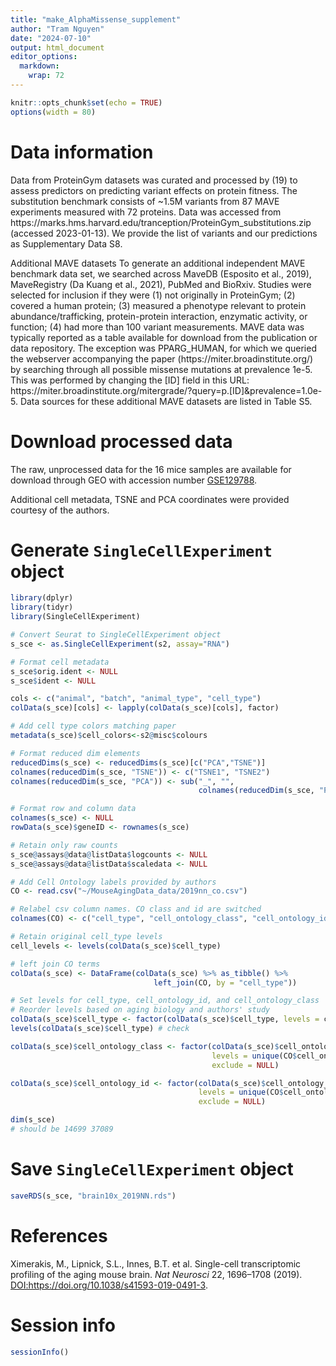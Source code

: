 ```yaml
---
title: "make_AlphaMissense_supplement"
author: "Tram Nguyen"
date: "2024-07-10"
output: html_document
editor_options: 
  markdown: 
    wrap: 72
---
```


```r
knitr::opts_chunk$set(echo = TRUE)
options(width = 80)
```

# Data information

Data from ProteinGym datasets was curated and processed by (19) to assess predictors on
predicting variant effects on protein fitness. The substitution benchmark consists of ~1.5M
variants from 87 MAVE experiments measured with 72 proteins. Data was accessed from
https://marks.hms.harvard.edu/tranception/ProteinGym_substitutions.zip (accessed 2023-01-13).
We provide the list of variants and our predictions as Supplementary Data S8.

Additional MAVE datasets
To generate an additional independent MAVE benchmark data set, we searched across MaveDB
(Esposito et al., 2019), MaveRegistry (Da Kuang et al., 2021), PubMed and BioRxiv. Studies
were selected for inclusion if they were (1) not originally in ProteinGym; (2) covered a human
protein; (3) measured a phenotype relevant to protein abundance/trafficking, protein-protein
interaction, enzymatic activity, or function; (4) had more than 100 variant measurements. MAVE
data was typically reported as a table available for download from the publication or data
repository. The exception was PPARG_HUMAN, for which we queried the webserver
accompanying the paper (https://miter.broadinstitute.org/) by searching through all possible
missense mutations at prevalence 1e-5. This was performed by changing the [ID] field in this
URL: https://miter.broadinstitute.org/mitergrade/?query=p.[ID]&prevalence=1.0e-5. Data
sources for these additional MAVE datasets are listed in Table S5.


# Download processed data

The raw, unprocessed data for the 16 mice samples are available for download 
through GEO with accession number [GSE129788](https://www.ncbi.nlm.nih.gov/geo/query/acc.cgi?acc=GSE12978).

Additional cell metadata, TSNE and PCA coordinates were provided 
courtesy of the authors.

# Generate `SingleCellExperiment` object

```r
library(dplyr)
library(tidyr)
library(SingleCellExperiment)

# Convert Seurat to SingleCellExperiment object
s_sce <- as.SingleCellExperiment(s2, assay="RNA")

# Format cell metadata
s_sce$orig.ident <- NULL
s_sce$ident <- NULL

cols <- c("animal", "batch", "animal_type", "cell_type")
colData(s_sce)[cols] <- lapply(colData(s_sce)[cols], factor)

# Add cell type colors matching paper
metadata(s_sce)$cell_colors<-s2@misc$colours

# Format reduced dim elements
reducedDims(s_sce) <- reducedDims(s_sce)[c("PCA","TSNE")]
colnames(reducedDim(s_sce, "TSNE")) <- c("TSNE1", "TSNE2")
colnames(reducedDim(s_sce, "PCA")) <- sub("_", "", 
                                          colnames(reducedDim(s_sce, "PCA")))

# Format row and column data
colnames(s_sce) <- NULL
rowData(s_sce)$geneID <- rownames(s_sce)

# Retain only raw counts
s_sce@assays@data@listData$logcounts <- NULL
s_sce@assays@data@listData$scaledata <- NULL

# Add Cell Ontology labels provided by authors
CO <- read.csv("~/MouseAgingData_data/2019nn_co.csv")

# Relabel csv column names. CO class and id are switched
colnames(CO) <- c("cell_type", "cell_ontology_class", "cell_ontology_id")

# Retain original cell_type levels
cell_levels <- levels(colData(s_sce)$cell_type)

# left join CO terms
colData(s_sce) <- DataFrame(colData(s_sce) %>% as_tibble() %>% 
                                left_join(CO, by = "cell_type"))

# Set levels for cell_type, cell_ontology_id, and cell_ontology_class
# Reorder levels based on aging biology and authors' study
colData(s_sce)$cell_type <- factor(colData(s_sce)$cell_type, levels = cell_levels)
levels(colData(s_sce)$cell_type) # check

colData(s_sce)$cell_ontology_class <- factor(colData(s_sce)$cell_ontology_class, 
                                             levels = unique(CO$cell_ontology_class), 
                                             exclude = NULL)

colData(s_sce)$cell_ontology_id <- factor(colData(s_sce)$cell_ontology_id, 
                                          levels = unique(CO$cell_ontology_id), 
                                          exclude = NULL)

dim(s_sce)
# should be 14699 37089
```

# Save `SingleCellExperiment` object

```r
saveRDS(s_sce, "brain10x_2019NN.rds")
```

# References

Ximerakis, M., Lipnick, S.L., Innes, B.T. et al. Single-cell transcriptomic
profiling of the aging mouse brain. *Nat Neurosci* 22, 1696–1708 (2019).
<DOI:https://doi.org/10.1038/s41593-019-0491-3>.

# Session info

```r
sessionInfo()
```